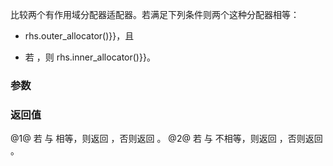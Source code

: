 {{title|1=operator==,!={{small|(std::scoped_allocator_adaptor)}}}}
{{cpp/memory/scoped_allocator_adaptor/navbar}}
{{dcl begin}}
{{dcl header|scoped_allocator}}
{{dcl|since=c++11|1=
template&lt; class OuterAlloc1, class OuterAlloc2, class... InnerAllocs &gt;
bool operator==( const scoped_allocator_adaptor&lt;OuterAlloc1, InnerAllocs...&gt;&amp; lhs, 
                 const scoped_allocator_adaptor&lt;OuterAlloc2, InnerAllocs...&gt;&amp; rhs ) noexcept;
}}
{{dcl|since=c++11|until=c++20|1=
template&lt; class OuterAlloc1, class OuterAlloc2, class... InnerAllocs &gt;
bool operator!=( const scoped_allocator_adaptor&lt;OuterAlloc1, InnerAllocs...&gt;&amp; lhs, 
                 const scoped_allocator_adaptor&lt;OuterAlloc2, InnerAllocs...&gt;&amp; rhs ) noexcept;
}}
{{dcl end}}

比较两个有作用域分配器适配器。若满足下列条件则两个这种分配器相等：

* {{c|lhs.outer_allocator() {{==}} rhs.outer_allocator()}}，且
* 若 {{c|sizeof...(InnerAllocs) &gt; 0}}，则 {{c|lhs.inner_allocator() {{==}} rhs.inner_allocator()}}。

{{rrev|since=c++20|
{{cpp/note synthesized eq}}
}}

===参数===
{{par begin}}
{{par|lhs, rhs|要比较的有作用域分配器适配器}}
{{par end}}

===返回值===
@1@ 若 {{c|lhs}} 与 {{c|rhs}} 相等，则返回 {{c|true}}，否则返回 {{c|false}}。
@2@ 若 {{c|lhs}} 与 {{c|rhs}} 不相等，则返回 {{c|true}}，否则返回 {{c|false}}。

{{langlinks|de|en|es|fr|it|ja|pt|ru}}